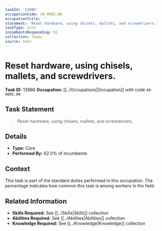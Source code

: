 ```yaml
---
taskId: '13886'
occupationCode: 49-9095.00
occupationTitle: ''
statement: 'Reset hardware, using chisels, mallets, and screwdrivers.'
taskType: Core
incumbentsResponding: 62
collection: Tasks
source: onet
---
```

# Reset hardware, using chisels, mallets, and screwdrivers.

**Task ID:** 13886
**Occupation:** [[../Occupations|Occupation]] with code `49-9095.00`

## Task Statement

> Reset hardware, using chisels, mallets, and screwdrivers.

## Details

- **Type:** Core
- **Performed By:** 62.0% of incumbents

## Context

This task is part of the standard duties performed in this occupation. The percentage indicates how common this task is among workers in the field.

## Related Information

- **Skills Required:** See [[../Skills|Skills]] collection
- **Abilities Required:** See [[../Abilities|Abilities]] collection
- **Knowledge Required:** See [[../Knowledge|Knowledge]] collection
